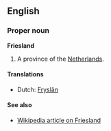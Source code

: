 ==English==
===Proper noun===
'''Friesland'''

#A province of the [[Netherlands]].

====Translations====
*Dutch: [[Fryslân]]

====See also====
*[[en:Friesland|Wikipedia article on Friesland]]